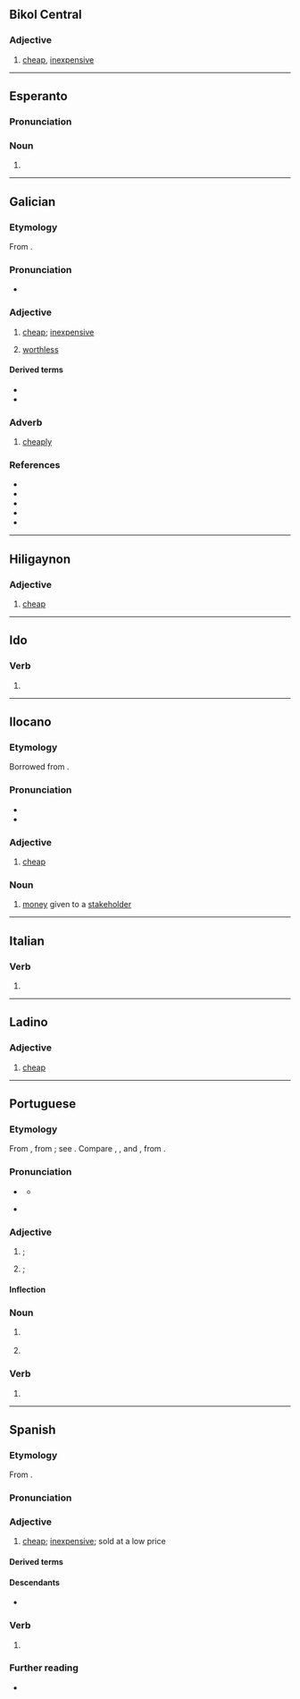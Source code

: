 {{also|Barato|barató}}
==Bikol Central==

===Adjective===
{{head|bcl|adjective}}

# [[cheap]], [[inexpensive]]
#: {{antonym|bcl|mahal}}

----

==Esperanto==

===Pronunciation===
{{eo-IPA}}

===Noun===
{{eo-part}}

# {{eo-form of|bar|ato}}

----

==Galician==

===Etymology===
From {{m|gl|baratar}}.

===Pronunciation===
* {{IPA|gl|/baˈɾato̝/}}

===Adjective===
{{gl-adj|m|f=barata}}

# [[cheap]]; [[inexpensive]] {{gloss|low in price}}
#: {{ux|gl|O barato é caro|Cheap is expensive}}
# {{lb|gl|figurative|by extension}} [[worthless]] {{gloss|low in worth or quality}}

====Derived terms====
* {{l|gl|barateiro}}
* {{l|gl|falabarato}}

===Adverb===
{{head|gl|adverb}}

# [[cheaply]]

===References===
* {{R:DDGM}}
* {{R:gl:CX}}
* {{R:DDLG}}
* {{R:TILG}}
* {{R:TLPGP}}

----

==Hiligaynon==

===Adjective===
{{hil-adj|baráto}}

# [[cheap]]

----

==Ido==

===Verb===
{{io-part|noun|barat}}

# {{io-form of|bar}}

----

==Ilocano==

===Etymology===
Borrowed from {{bor|ilo|es|barato}}.

===Pronunciation===
* {{hyph|ilo|ba|ra|to}}
* {{IPA|ilo|/baˈɾato/|[bɐˈɾato]}}

===Adjective===
{{ilo-adj}}

# [[cheap]]

===Noun===
{{ilo-noun}}

# {{lb|ilo|gambling}} [[money]] given to a [[stakeholder]]

----

==Italian==

===Verb===
{{it-pp|barat}}

# {{inflection of|it|barare||past|part}}

----

==Ladino==

===Adjective===
{{lad-adj|f=barata}}

# [[cheap]]

----

==Portuguese==

===Etymology===
From {{der|pt|fro|barateor||swindler, deceiver}}, from {{m|fro|barate||strife, fraud}}; see {{m|fro|barater}}.  Compare {{cog|fr|baratter}}, {{cog|ga|brath||treachery}}, and {{cog|es|barato}}, from {{m|es|baratar}}.

===Pronunciation===
* {{a|PT}} {{IPA|pt|/bɐ.ˈɾa.tu/}}
** {{audio|pt|Pt barato.ogg|audio (PT)}}
* {{a|Brazil}} {{IPA|pt|/ba.ˈɾa.tu/}}

===Adjective===
{{pt-adj|barat|o}}

# {{l|en|cheap}}; {{l|en|inexpensive}} {{gloss|low in price}}
#: {{syn|pt|em conta|competitivo}}
#: {{ant|pt|caro}}
#: {{ux|pt|Consegui comprar uma casa '''barata'''.|I was able to buy a '''cheap''' house.}}
# {{lb|pt|by extension|informal}} {{l|en|cheap}}; {{l|en|worthless}} {{gloss|low in worth or quality}}
#: {{syn|pt|imprestável}}
#: {{ux|pt|Essa porcaria de celular '''barato''' não durou um dia.|This bloody '''cheap''' mobile didn’t last a day.}}
#: {{ux|pt|Não se preocupe com essas pessoas '''baratas'''.|Don’t worry about these '''worthless''' people.}}

====Inflection====
{{pt-adj-infl|barat|o|dim=yes}}

===Noun===
{{pt-noun|m}}

# {{lb|pt|Brazil|informal}} {{l|en|fun}} {{gloss|something that brings enjoyment}}
#: {{ux|pt|Esse livro é o maior '''barato'''!|This book is a lot of '''fun'''!}}
#: {{ux|pt|Ler é um '''barato'''!|Reading is '''fun'''!}}
#: {{syn|pt|diversão|curtição}}
# {{lb|pt|Brazil|slang}} {{l|en|high}} {{gloss|period of excitement or relaxation caused by drug use}}

===Verb===
{{head|pt|verb form}}

# {{pt-verb-form-of|baratar|o}}

----

==Spanish==

===Etymology===
From {{m|es|baratar}}.

===Pronunciation===
{{es-IPA}}

===Adjective===
{{es-adj}}

# [[cheap]]; [[inexpensive]]; sold at a low price
#: {{ant|es|caro}}

====Derived terms====
{{col3|es
|lo barato sale caro
|abaratar
|baratamente
|baratija}}

====Descendants====
* {{desc|bor=1|nhg|baröto}}

===Verb===
{{head|es|verb form}}

# {{es-verb form of|ending=ar|mood=indicative|tense=present|pers=1|number=singular|baratar}}

===Further reading===
* {{R:DRAE}}